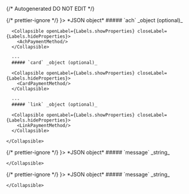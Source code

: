 {/* Autogenerated DO NOT EDIT  */}


<TabbedSection tabLabel='Status Code'>
  {/* prettier-ignore */}
  <Tab title={<StatusCode code={"200"} />}>
    *JSON object*
    <Collapsible openLabel={Labels.showProperties} closeLabel={Labels.hideProperties} defaultOpen={true}>
      ##### `ach` _object (optional)_

      <Collapsible openLabel={Labels.showProperties} closeLabel={Labels.hideProperties}>
        <AchPaymentMethod/>
      </Collapsible>
        
      ---
      ##### `card` _object (optional)_

      <Collapsible openLabel={Labels.showProperties} closeLabel={Labels.hideProperties}>
        <CardPaymentMethod/>
      </Collapsible>
        
      ---
      ##### `link` _object (optional)_

      <Collapsible openLabel={Labels.showProperties} closeLabel={Labels.hideProperties}>
        <LinkPaymentMethod/>
      </Collapsible>
        
    </Collapsible>
  </Tab>
  {/* prettier-ignore */}
  <Tab title={<StatusCode code={"404"} />}>
    *JSON object*
    <Collapsible openLabel={Labels.showProperties} closeLabel={Labels.hideProperties} defaultOpen={true}>
      ##### `message` _string_
          
        
    </Collapsible>
  </Tab>
  {/* prettier-ignore */}
  <Tab title={<StatusCode code={"500"} />}>
    *JSON object*
    <Collapsible openLabel={Labels.showProperties} closeLabel={Labels.hideProperties} defaultOpen={true}>
      ##### `message` _string_
          
        
    </Collapsible>
  </Tab>
</TabbedSection>
